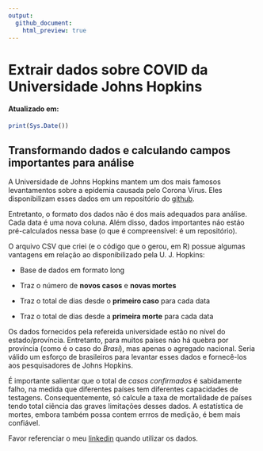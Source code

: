```yaml
---
output:
  github_document:
    html_preview: true
---
```


<!-- README.md is generated from README.Rmd. Please edit that file -->

# Extrair  dados sobre COVID da Universidade Johns Hopkins
#### Atualizado em:
```r
print(Sys.Date())
```

## Transformando dados e calculando campos importantes para análise
A Universidade de Johns Hopkins mantem um dos mais famosos levantamentos sobre a epidemia causada pelo Corona Vírus. Eles disponibilizam esses dados em um repositório do [github](https://github.com/CSSEGISandData/COVID-19).

Entretanto, o formato dos dados não é dos mais adequados para análise. Cada data é uma nova coluna. Além disso, dados importantes náo estáo pré-calculados nessa base (o que é compreensível: é um repositório). 

O arquivo CSV que criei (e o código que o gerou, em R) possue algumas vantagens em relação ao disponibilizado pela U. J. Hopkins:

+ Base de dados em formato long

+ Traz o número de **novos casos** e **novas mortes**

+ Traz o total de dias desde o **primeiro caso** para cada data

+ Traz o total de dias desde a **primeira morte** para cada data

Os dados fornecidos pela refereida universidade estão no nível do estado/província. Entretanto, para muitos países náo há quebra por província (como é o caso do *Brasi*), mas apenas o agregado nacional. Seria válido um esforço de brasileiros para levantar esses dados e fornecê-los aos pesquisadores de Johns Hopkins. 

É importante salientar que o total de *casos confirmados* é sabidamente falho, na medida que diferentes países tem diferentes capacidades de testagens. Consequentemente, só calcule a taxa de mortalidade de países tendo total ciência das graves limitações desses dados. A estatística de mortes, embora também possa contem errros de medição, é bem mais confiável. 

Favor referenciar o meu [linkedin](https://www.linkedin.com/in/saulo-said-b43356a1/) quando utilizar os dados.
